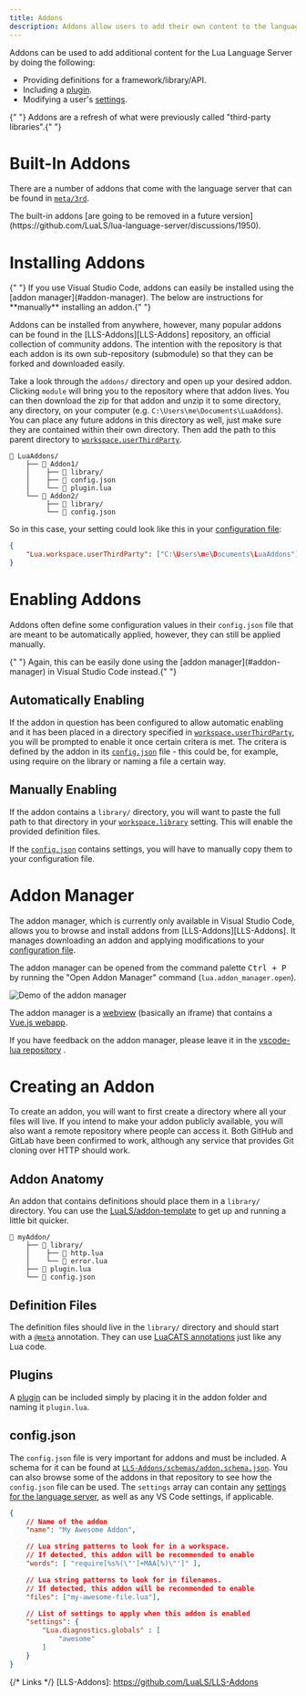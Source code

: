 ```yaml
---
title: Addons
description: Addons allow users to add their own content to the language server.
---
```



Addons can be used to add additional content for the Lua Language Server by doing the following:

- Providing definitions for a framework/library/API.
- Including a [plugin](/wiki/plugins).
- Modifying a user's [settings](/wiki/settings).

<Remark type="note">
  {" "}
  Addons are a refresh of what were previously called "third-party libraries".{" "}
</Remark>

# Built-In Addons

There are a number of addons that come with the language server that can be found in [`meta/3rd`](https://github.com/LuaLS/lua-language-server/tree/master/meta/3rd).

<Remark type="deprecated">
  The built-in addons [are going to be removed in a future
  version](https://github.com/LuaLS/lua-language-server/discussions/1950).
</Remark>

# Installing Addons

<Remark type="note">
  {" "}
  If you use Visual Studio Code, addons can easily be installed using the [addon
  manager](#addon-manager). The below are instructions for **manually** installing
  an addon.{" "}
</Remark>

Addons can be installed from anywhere, however, many popular addons can be found in the [LLS-Addons][LLS-Addons] repository, an official collection of community addons. The intention with the repository is that each addon is its own sub-repository (submodule) so that they can be forked and downloaded easily.

Take a look through the `addons/` directory and open up your desired addon. Clicking `module` will bring you to the repository where that addon lives. You can then download the zip for that addon and unzip it to some directory, any directory, on your computer (e.g. `C:\Users\me\Documents\LuaAddons`). You can place any future addons in this directory as well, just make sure they are contained within their own directory. Then add the path to this parent directory to [`workspace.userThirdParty`](/wiki/settings#workspace-userThirdParty).

```plaintext
📂 LuaAddons/
    ├── 📂 Addon1/
    │    ├── 📁 library/
    │    ├── 📜 config.json
    │    └── 📜 plugin.lua
    └── 📂 Addon2/
         ├── 📁 library/
         └── 📜 config.json
```

So in this case, your setting could look like this in your [configuration file](/wiki/configuration#configuration-file):

```JSON
{
    "Lua.workspace.userThirdParty": ["C:\Users\me\Documents\LuaAddons"]
}
```

# Enabling Addons

Addons often define some configuration values in their `config.json` file that are meant to be automatically applied, however, they can still be applied manually.

<Remark type="note">
  {" "}
  Again, this can be easily done using the [addon manager](#addon-manager) in Visual
  Studio Code instead.{" "}
</Remark>

## Automatically Enabling

If the addon in question has been configured to allow automatic enabling and it has been placed in a directory specified in [`workspace.userThirdParty`](/wiki/settings#workspaceuserthirdparty), you will be prompted to enable it once certain critera is met. The critera is defined by the addon in its [`config.json`](#configjson) file - this could be, for example, using require on the library or naming a file a certain way.

## Manually Enabling

If the addon contains a `library/` directory, you will want to paste the full path to that directory in your [`workspace.library`](/wiki/settings#workspace-userThirdParty) setting. This will enable the provided definition files.

If the [`config.json`](#configjson) contains settings, you will have to manually copy them to your configuration file.

# Addon Manager

The addon manager, which is currently only available in Visual Studio Code, allows you to browse and install addons from [LLS-Addons][LLS-Addons]. It manages downloading an addon and applying modifications to your [configuration file](/wiki/configuration#configuration-file).

The addon manager can be opened from the command palette <kbd>Ctrl + P</kbd> by running the "Open Addon Manager" command (`lua.addon_manager.open`).

![Demo of the addon manager](/images/wiki/addon-manager.gif)

The addon manager is a [webview](https://code.visualstudio.com/api/extension-guides/webview) (basically an iframe) that contains a [Vue.js webapp](https://github.com/LuaLS/vscode-lua-webvue).

If you have feedback on the addon manager, please leave it in the [vscode-lua repository](https://github.com/LuaLS/vscode-lua) <Icon name="heart" group="solid" color="red"/>.

# Creating an Addon

To create an addon, you will want to first create a directory where all your files will live. If you intend to make your addon publicly available, you will also want a remote repository where people can access it. Both GitHub and GitLab have been confirmed to work, although any service that provides Git cloning over HTTP should work.

## Addon Anatomy

An addon that contains definitions should place them in a `library/` directory. You can use the [LuaLS/addon-template](https://github.com/LuaLS/addon-template) to get up and running a little bit quicker.

```plaintext
📂 myAddon/
    ├── 📁 library/
    │    ├── 📜 http.lua
    │    └── 📜 error.lua
    ├── 📜 plugin.lua
    └── 📜 config.json
```

## Definition Files

The definition files should live in the `library/` directory and should start with a [`@meta`](/wiki/annotations#meta) annotation. They can use [LuaCATS annotations](/wiki/annotations) just like any Lua code.

## Plugins

A [plugin](/wiki/plugins) can be included simply by placing it in the addon folder and naming it `plugin.lua`.

## config.json

The `config.json` file is very important for addons and must be included. A schema for it can be found at [`LLS-Addons/schemas/addon.schema.json`](https://github.com/LuaLS/LLS-Addons/blob/main/schemas/addon_config.schema.json). You can also browse some of the addons in that repository to see how the `config.json` file can be used. The `settings` array can contain any [settings for the language server](/wiki/settings), as well as any VS Code settings, if applicable.

```JSON
{
    // Name of the addon
    "name": "My Awesome Addon",

    // Lua string patterns to look for in a workspace.
    // If detected, this addon will be recommended to enable
    "words": [ "require[%s%(\"']+MAA[%)\"']" ],

    // Lua string patterns to look for in filenames.
    // If detected, this addon will be recommended to enable
    "files": ["my-awesome-file.lua"],

    // List of settings to apply when this addon is enabled
    "settings": {
        "Lua.diagnostics.globals" : [
            "awesome"
        ]
    }
}
```

{/* Links */}
[LLS-Addons]: https://github.com/LuaLS/LLS-Addons
